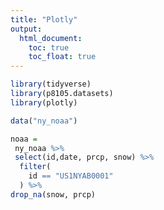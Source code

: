 ```yaml
---
title: "Plotly"
output: 
  html_document:
    toc: true
    toc_float: true
---
```


```r
library(tidyverse)
library(p8105.datasets)
library(plotly)
```

 
```r
data("ny_noaa")

noaa =
 ny_noaa %>%
 select(id,date, prcp, snow) %>%
  filter(
    id == "US1NYAB0001"
  ) %>% 
drop_na(snow, prcp)
```
 
 
 